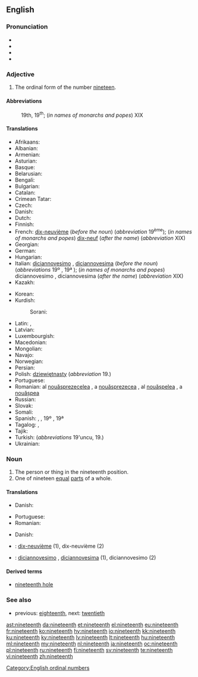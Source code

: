==English==
{{number box|en|19}}

===Pronunciation===
* {{IPA|/ˌnaɪnˈtiːnθ/|lang=en}}
* {{audio|En-us-nineteenth.ogg|Audio (US)|lang=en}}
* {{rhymes|iːnθ|lang=en}}
* {{hyphenation|nine|teenth|lang=en}}

===Adjective===
{{en-adj|-}}

# The ordinal form of the number [[nineteen]].

====Abbreviations====
: 19th, 19<sup>th</sup>; (''in names of monarchs and popes'') XIX

====Translations====
{{trans-top|the ordinal form of the number nineteen}}
* Afrikaans: {{t|af|negentiende}}
* Albanian: {{t|sq|nëntëmbëdhjetë}}
* Armenian: {{t|hy|տասնիններորդ|sc=Armn}}
* Asturian: {{t+|ast|decimonovenu}}
* Basque: {{t|eu|hemeretzigarren}}
* Belarusian: {{t|be|дзевятна́ццаты|m|sc=Cyrl}}
* Bengali: {{t|bn|ঊনবিংশ}}
* Bulgarian: {{t|bg|деветнадесети|sc=Cyrl}}
* Catalan: {{t+|ca|dinovè|m}}
* Crimean Tatar: {{t|crh|on doquzıncı}}
* Czech: {{t|cs|devatenáctý}}
* Danish: {{t+|da|nittende}}
* Dutch: {{t+|nl|negentiende}}
* Finnish: {{t|fi|yhdeksästoista}}
* French: [[dix-neuvième]] (''before the noun'') (''abbreviation'' 19<sup>ème</sup>); (''in names of monarchs and popes'') [[dix-neuf]] (''after the name'') (''abbreviation'' XIX)
* Georgian: {{t|ka|მეცხრამეტე|sc=Geor}}
* German: {{t+|de|neunzehnte}}
* Hungarian: {{t+|hu|tizenkilencedik}}
* Italian: [[diciannovesimo]] {{g|m}}, [[diciannovesima]] {{g|f}} (''before the noun'') (''abbreviations'' 19º {{g|m}}, 19ª {{g|f}}); (''in names of monarchs and popes'') diciannovesimo {{g|m}}, diciannovesima {{g|f}} (''after the name'') (''abbreviation'' XIX)
* Kazakh: {{t|kk|он тоғызыншы|sc=Cyrl}}
{{trans-mid}}
* Korean: {{t+|ko|열아홉째|tr=yeolapobjjae|sc=Kore}}
* Kurdish:
*: Sorani: {{t|ku|نۆزده‌یه‌م}}
* Latin: {{t|la|nonus decimus}}, {{t|la|nonum decimum|n}}
* Latvian: {{t+|lv|deviņpadsmitais|m}}
* Luxembourgish: {{t|lb|nonzéngt}}
* Macedonian: {{t|mk|деветнаесетти|sc=Cyrl}}
* Mongolian: {{t|mn|арван есдүгээр|sc=Cyrl}}
* Navajo: {{t|nv|nahastʼéítsʼáadah góneʼ}}
* Norwegian: {{t|no|nittende}}
* Persian: {{t+|fa|نوزدهم|tr=nuzdahom|sc=fa-Arab}}
* Polish: [[dziewiętnasty]] (''abbreviation'' 19.)
* Portuguese: {{t|pt|décimo nono}}
* Romanian: al [[nouăsprezecelea]] {{g|m}}, a [[nouăsprezecea]] {{g|f}}, al [[nouășpelea]] {{qualifier|m, informal}}, a [[nouășpea]] {{qualifier|f, informal}}
* Russian: {{t+|ru|девятна́дцатый}}
* Slovak: {{t|sk|devätnásty}}
* Somali: {{t|so|sagaal iyo tobnaadna}}
* Spanish: {{t+|es|decimonoveno|m}}, {{t|es|decimonovena|f}}, {{qualifier|abbreviations}} 19º {{g|m}}, 19ª {{g|f}}
* Tagalog: {{t|tl|panlabinsiyam}}, {{t|tl|ikalabinsiyam}}
* Tajik: {{t|tg|нуздаҳум|sc=Cyrl}}
* Turkish: {{t|tr|on dokuzuncu}} (''abbreviations'' 19'uncu, 19.)
* Ukrainian: {{t+|uk|дев'ятна́дцятий|m|sc=Cyrl}}
{{trans-bottom}}

===Noun===
{{en-noun}}

# The person or thing in the nineteenth position.
# One of nineteen [[equal]] [[parts]] of a whole.

====Translations====
{{trans-top|person or thing in the nineteenth position}}
* Danish: {{t|da|nittener|c}}
{{trans-mid}}
* Portuguese: {{t|pt|décimo nono|m}}
* Romanian: {{t+|ro|nouăsprezecelea|m}}
{{trans-bottom}}

{{trans-top|one of nineteen equal parts of a whole}}
* Danish: {{t|da|nittendedel|c}}
{{trans-mid}}
{{trans-bottom}}

{{checktrans-top}}
* {{ttbc|fr}}: [[dix-neuvième]] {{g|m|f}} (1), dix-neuvième {{g|m}} (2)
{{trans-mid}}
* {{ttbc|it}}: [[diciannovesimo]] {{g|m}}, [[diciannovesima]] {{g|f}} (1), diciannovesimo {{g|m}} (2)
{{trans-bottom}}

====Derived terms====
* [[nineteenth hole]]

===See also===
* previous: [[eighteenth]], next: [[twentieth]]

[[Category:English ordinal numbers]]

[[ast:nineteenth]]
[[da:nineteenth]]
[[et:nineteenth]]
[[el:nineteenth]]
[[eu:nineteenth]]
[[fr:nineteenth]]
[[ko:nineteenth]]
[[hy:nineteenth]]
[[io:nineteenth]]
[[kk:nineteenth]]
[[ku:nineteenth]]
[[ky:nineteenth]]
[[lv:nineteenth]]
[[lt:nineteenth]]
[[hu:nineteenth]]
[[ml:nineteenth]]
[[my:nineteenth]]
[[nl:nineteenth]]
[[ja:nineteenth]]
[[oc:nineteenth]]
[[pl:nineteenth]]
[[ru:nineteenth]]
[[fi:nineteenth]]
[[sv:nineteenth]]
[[te:nineteenth]]
[[vi:nineteenth]]
[[zh:nineteenth]]